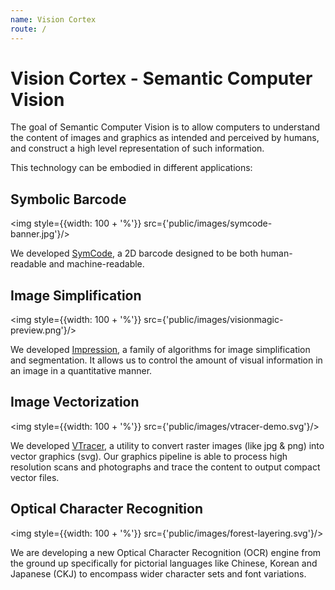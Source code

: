 ```yaml
---
name: Vision Cortex
route: /
---
```



<SquareLogo/>

# Vision Cortex - Semantic Computer Vision

The goal of Semantic Computer Vision is to allow computers to understand the content of images and graphics as intended and perceived by humans, and construct a high level representation of such information.

This technology can be embodied in different applications:

## Symbolic Barcode

<img style={{width: 100 + '%'}} src={'public/images/symcode-banner.jpg'}/>

We developed [SymCode](/symcode-docs), a 2D barcode designed to be both human-readable and machine-readable.

## Image Simplification

<img style={{width: 100 + '%'}} src={'public/images/visionmagic-preview.png'}/>

We developed [Impression](/impression-docs), a family of algorithms for image simplification and segmentation. It allows us to control the amount of visual information in an image in a quantitative manner.

## Image Vectorization

<img style={{width: 100 + '%'}} src={'public/images/vtracer-demo.svg'}/>

We developed [VTracer](/vtracer-docs), a utility to convert raster images (like jpg & png) into vector graphics (svg). Our graphics pipeline is able to process high resolution scans and photographs and trace the content to output compact vector files.

## Optical Character Recognition

<img style={{width: 100 + '%'}} src={'public/images/forest-layering.svg'}/>

We are developing a new Optical Character Recognition (OCR) engine from the ground up specifically for pictorial languages like Chinese, Korean and Japanese (CKJ) to encompass wider character sets and font variations.
